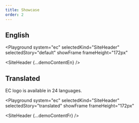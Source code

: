 ```yaml
---
title: Showcase
order: 2
---
```




## English

<Playground
  system="ec"
  selectedKind="SiteHeader"
  selectedStory="default"
  showFrame
  frameHeight="172px"
>
  <SiteHeader {...demoContentEn} />
</Playground>

## Translated

EC logo is available in 24 languages.

<Playground
  system="ec"
  selectedKind="SiteHeader"
  selectedStory="translated"
  showFrame
  frameHeight="172px"
>
  <SiteHeader {...demoContentFr} />
</Playground>
